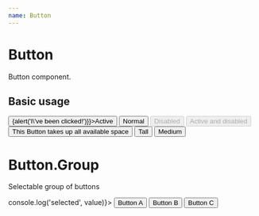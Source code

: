 ```yaml
---
name: Button
---
```



# Button

Button component.

## Basic usage

<Playground>
  <View m={4}>
    <Button active onClick={() => {alert('I\'ve been clicked!')}}>Active</Button>
    <Button>Normal</Button>
    <Button disabled>Disabled</Button>
    <Button active disabled>Active and disabled</Button>
    <View my={4}>
      <Button fluid active>This Button takes up all available space</Button>
    </View>
  </View>
  <View m={4}>
    <Button height="tall">Tall</Button>
    <Button height="medium">Medium</Button>
  </View>
</Playground>

# Button.Group

Selectable group of buttons

<Playground>
  <Button.Group onChange={(value) => console.log('selected', value)}>
    <Button value="a">Button A</Button>
    <Button value="b">Button B</Button>
    <Button value="c">Button C</Button>
  </Button.Group>
</Playground>
